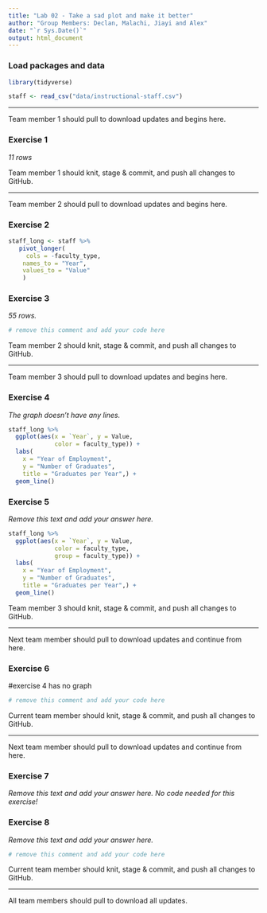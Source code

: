 ```yaml
---
title: "Lab 02 - Take a sad plot and make it better"
author: "Group Members: Declan, Malachi, Jiayi and Alex"
date: "`r Sys.Date()`"
output: html_document
---
```


### Load packages and data

```r
library(tidyverse) 
```

```r
staff <- read_csv("data/instructional-staff.csv")
```


--------


Team member 1 should pull to download updates and begins here.



### Exercise 1

*11 rows*


Team member 1 should knit, stage & commit, and push all changes to GitHub.

--------

Team member 2 should pull to download updates and begins here.

### Exercise 2

```r
staff_long <- staff %>% 
   pivot_longer(
     cols = -faculty_type, 
    names_to = "Year",
    values_to = "Value"
    )
```


### Exercise 3

*55 rows.*

```r
# remove this comment and add your code here
```


Team member 2 should knit, stage & commit, and push all changes to GitHub.

--------

Team member 3 should pull to download updates and begins here.


### Exercise 4

*The graph doesn't have any lines.*

```r
staff_long %>%
  ggplot(aes(x = `Year`, y = Value, 
             color = faculty_type)) +
  labs(
    x = "Year of Employment",
    y = "Number of Graduates",
    title = "Graduates per Year",) +
  geom_line()
```


### Exercise 5

*Remove this text and add your answer here.*

```r
staff_long %>%
  ggplot(aes(x = `Year`, y = Value, 
             color = faculty_type,
             group = faculty_type)) +
  labs(
    x = "Year of Employment",
    y = "Number of Graduates",
    title = "Graduates per Year",) +
  geom_line()
```


Team member 3 should knit, stage & commit, and push all changes to GitHub.

--------

Next team member should pull to download updates and continue from here.


### Exercise 6

#exercise 4 has no graph

```r
# remove this comment and add your code here
```


Current team member should knit, stage & commit, and push all changes to GitHub.

--------

Next team member should pull to download updates and continue from here.


### Exercise 7

*Remove this text and add your answer here. No code needed for this exercise!*


### Exercise 8

*Remove this text and add your answer here.*

```r
# remove this comment and add your code here
```


Current team member should knit, stage & commit, and push all changes to GitHub.

--------

All team members should pull to download all updates.


